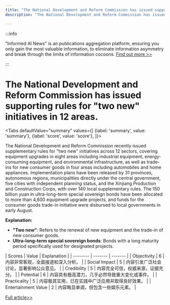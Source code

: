 ```yaml
---
title: "The National Development and Reform Commission has issued supporting rules for 'two new' initiatives in 12 areas."
description: "The National Development and Reform Commission has issued supporting rules for 'two new' initiatives in 12 areas."

---
```



:::info

"Informed AI News" is an publications aggregation platform, ensuring you only gain the most valuable information, to eliminate information asymmetry and break through the limits of information cocoons.  [Find out more >>](/)

:::

# The National Development and Reform Commission has issued supporting rules for "two new" initiatives in 12 areas.


<Tabs
	defaultValue="summary"
	values={[
	{label: 'summary', value: 'summary'},
	{label: 'score', value: 'score'},
]}>
<TabItem value="summary">


The National Development and Reform Commission recently issued supplementary rules for "two new" initiatives across 12 sectors, covering equipment upgrades in eight areas including industrial equipment, energy-consuming equipment, and environmental infrastructure, as well as trade-ins for new consumer goods in four areas including automobiles and home appliances. Implementation plans have been released by 31 provinces, autonomous regions, municipalities directly under the central government, five cities with independent planning status, and the Xinjiang Production and Construction Corps, with over 140 local supplementary rules. The 150 billion yuan in ultra-long-term special sovereign bonds have been allocated to more than 4,600 equipment upgrade projects, and funds for the consumer goods trade-in initiative were disbursed to local governments in early August.

**Explanation:**
- **"Two new"**: Refers to the renewal of new equipment and the trade-in of new consumer goods.
- **Ultra-long-term special sovereign bonds**: Bonds with a long maturity period specifically used for designated projects.
</TabItem>
<TabItem value="score">
	| Scores     | Value   | Explanation |
	| -------- | ------- | ------- |
	| Objectivity  | 6    | 内容非常客观，全面报道和深入分析。    |
	| Social Impact | 5     | 内容引发广泛社会讨论，显著影响公众意见。    |
	| Credibility    | 5    | 内容完全可信，权威来源，证据充分。    |
	| Potential    | 6    | 内容具有极高潜力，几乎必然导致重大变化或事件。    |
	| Practicality    | 5    | 内容极其实用，已在实践中广泛应用并取得良好效果。    |
	| Entertainment Value    | 2    | 内容略显单调，但包含一些娱乐元素。    |
</TabItem>
</Tabs>

[Full article>>](https://www.thepaper.cn/newsDetail_forward_28876845)
